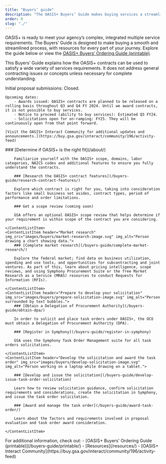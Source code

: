 ```yaml
---
title: "Buyers’ guide"
description: "The OASIS+ Buyers’ Guide makes buying services a streamlined process. Find resources for every part of your ordering journey."
order: 0
slug: "./"
---
```


OASIS+ is ready to meet your agency’s complex, integrated multiple service requirements. The Buyers’ Guide is designed to make buying a smooth and streamlined process, with resources for every part of your journey. Explore the guide below or view the [OASIS+ Buyers’ Ordering Guide (printable)](/buyers-guide/printable/).

This Buyers’ Guide explains how the OASIS+ contracts can be used to satisfy a wide variety of services requirements. It does not address general contracting issues or concepts unless necessary for complete understanding.

<Alert heading="Announcements and upcoming dates">
    Initial proposal submissions: Closed.

    Upcoming dates:
        - Awards issued: OASIS+ contracts are planned to be released on a rolling basis throughout Q3 and Q4 FY 2024. Until we award contracts, it is not possible to buy services.
        - Notice to proceed (ability to buy services): Estimated Q3 FY24.
        - Solicitations open for on-ramping: FY25. They will be continuously open from that point forward.

    [Visit the OASIS+ Interact Community for additional updates and announcements.](https://buy.gsa.gov/interact/community/196/activity-feed)
</Alert>

<ContentList>
    <ContentListItem header="Acquisition planning" img_src="images/buyers/acq-planning-image.svg" img_alt="Two people examining a diagram.">
        ### [Determine if OASIS+ is the right fit](/about/)

        Familiarize yourself with the OASIS+ scope, domains, labor categories, NAICS codes and additional features to ensure you fully understand the contracts.

        ### [Research the OASIS+ contract features](/buyers-guide/research-contract-features/)

        Explore which contract is right for you, taking into consideration factors like small business set asides, contract types, period of performance and order limitations.

        ### Get a scope review (coming soon)

        GSA offers an optional OASIS+ scope review that helps determine if your requirement is within scope of the contract you are considering.

    </ContentListItem>
    <ContentListItem header="Market research" img_src="images/buyers/market-research-image.svg" img_alt="Person drawing a chart showing data.">
        ### [Complete market research](/buyers-guide/complete-market-research/)

        Explore the federal market; find data on business utilization, spending and use tools, and opportunities for subcontracting and joint ventures. As part of this, learn about pricing intelligence, scope reviews, and using Symphony Procurement Suite or the free Market Research as a Service (MRAS) resources to conduct Requests for Information (RFIs).

    </ContentListItem>
    <ContentListItem header="Prepare to develop your solicitation" img_src="images/buyers/prepare-solicitation-image.svg" img_alt="Person surrounded by text bubbles.">
        ### [Obtain a Delegation of Procurement Authority](/buyers-guide/obtain-dpa/)

        In order to solicit and place task orders under OASIS+, the OCO must obtain a Delegation of Procurement Authority (DPA).

        ### [Register in Symphony](/buyers-guide/register-in-symphony)

        GSA uses the Symphony Task Order Management suite for all task orders solicitations.

    </ContentListItem>
    <ContentListItem header="Develop the solicitation and award the task order" img_src="images/buyers/develop-solicitation-image.svg" img_alt="Person working on a laptop while drawing on a tablet.">

        ### [Develop and issue the solicitation](/buyers-guide/develop-issue-task-order-solicitation)

        Learn how to review solicitation guidance, confirm solicitation requirements and considerations, create the solicitation in Symphony, and issue the task order solicitation.

        ### [Award and manage the task order](/buyers-guide/award-task-order/)

        Learn about the factors and requirements involved in proposal evaluation and task order award consideration.

    </ContentListItem>
</ContentList>

<SummaryBox header="Can’t find what you’re looking for?">
    For additional information, check out:
        - [OASIS+ Buyers' Ordering Guide (printable)](/buyers-guide/printable/)
        - [Resources](/resources/)
        - [OASIS+ Interact Community](https://buy.gsa.gov/interact/community/196/activity-feed)
</SummaryBox>
